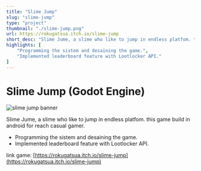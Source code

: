 ```yaml
---
title: "Slime Jump"
slug: "slime-jump"
type: "project"
thumbnail: "./slime-jump.png"
url: https://rokugatsua.itch.io/slime-jump
short_desc: "Slime Jume, a slime who like to jump in endless platfom. this game build in android for reach casual gamer."
highlights: [
    "Programming the sistem and desaining the game.",
    "Implemented leaderboard feature with Lootlocker API."
]
---
```


# Slime Jump (Godot Engine)

![slime jump banner](./slime-jump.png)

Slime Jume, a slime who like to jump in endless platfom. this game build in android for reach casual gamer.

- Programming the sistem and desaining the game.
- Implemented leaderboard feature with Lootlocker API.

link game: [https://rokugatsua.itch.io/slime-jump](https://rokugatsua.itch.io/slime-jump)
